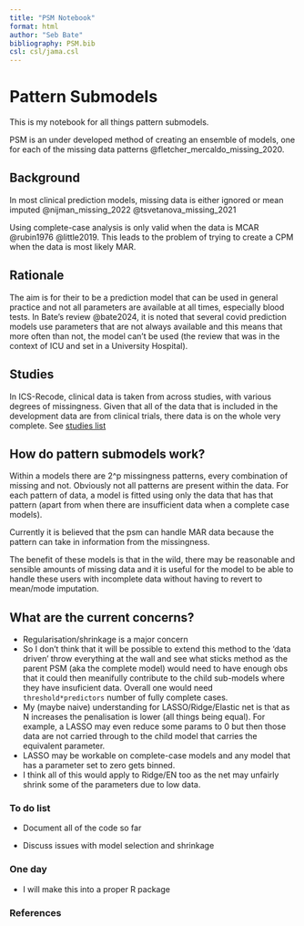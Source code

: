```yaml
---
title: "PSM Notebook"
format: html
author: "Seb Bate"
bibliography: PSM.bib
csl: csl/jama.csl
---
```


# Pattern Submodels

This is my notebook for all things pattern submodels.

PSM is an under developed method of creating an ensemble of models, one for each of the missing data patterns @fletcher_mercaldo_missing_2020.

## Background

In most clinical prediction models, missing data is either ignored or mean imputed @nijman_missing_2022 @tsvetanova_missing_2021

Using complete-case analysis is only valid when the data is MCAR @rubin1976 @little2019. This leads to the problem of trying to create a CPM when the data is most likely MAR.

## Rationale

The aim is for their to be a prediction model that can be used in general practice and not all parameters are available at all times, especially blood tests. In Bate's review @bate2024, it is noted that several covid prediction models use parameters that are not always available and this means that more often than not, the model can't be used (the review that was in the context of ICU and set in a University Hospital).

## Studies

In ICS-Recode, clinical data is taken from across studies, with various degrees of missingness. Given that all of the data that is included in the development data are from clinical trials, there data is on the whole very complete. See [studies list](studies.qmd)

## How do pattern submodels work?

Within a models there are 2\^p missingness patterns, every combination of missing and not. Obviously not all patterns are present within the data. For each pattern of data, a model is fitted using only the data that has that pattern (apart from when there are insufficient data when a complete case models).

Currently it is believed that the psm can handle MAR data because the pattern can take in information from the missingness.

The benefit of these models is that in the wild, there may be reasonable and sensible amounts of missing data and it is useful for the model to be able to handle these users with incomplete data without having to revert to mean/mode imputation.

## What are the current concerns?

-   Regularisation/shrinkage is a major concern
-   So I don't think that it will be possible to extend this method to the 'data driven' throw everything at the wall and see what sticks method as the parent PSM (aka the complete model) would need to have enough obs that it could then meanifully contribute to the child sub-models where they have insuficient data. Overall one would need `threshold*predictors` number of fully complete cases. 
-   My (maybe naive) understanding for LASSO/Ridge/Elastic net is that as N increases the penalisation is lower (all things being equal). For example, a LASSO may even reduce some params to 0 but then those data are not carried through to the child model that carries the equivalent parameter.
  - LASSO may be workable on complete-case models and any model that has a parameter set to zero gets binned. 
  - I think all of this would apply to Ridge/EN too as the net may unfairly shrink some of the parameters due to low data. 

### To do list

-   Document all of the code so far

-   Discuss issues with model selection and shrinkage

### One day

-   I will make this into a proper R package

### References

::: {#refs}
:::
